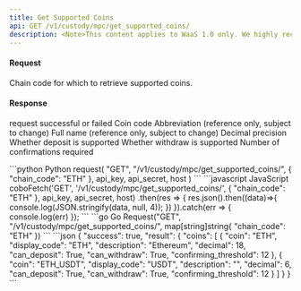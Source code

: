 ```yaml
---
title: Get Supported Coins
api: GET /v1/custody/mpc/get_supported_coins/ 
description: <Note>This content applies to WaaS 1.0 only. We highly recommend that you upgrade to [WaaS 2.0](https://www.cobo.com/developers/v2/guides/overview/introduction).</Note> This endpoint returns a JSON response containing a list of supported coins for a given chain. The response includes the coin code, display code, description, decimal, deposit and withdraw availability, and confirming threshold.
---
```

#### Request
<ParamField query="chain_code" type="String" required>Chain code for which to retrieve supported coins.</ParamField>

#### Response
<ResponseField name="success" type="bool">request successful or failed</ResponseField>
   <ResponseField name="result" type="object">
      <Expandable title="object">
        <ResponseField name="coins" type="object[]">
            <Expandable title="object">
                <ResponseField name="coin" type="String" >Coin code</ResponseField>
                <ResponseField name="display_code" type="String" >Abbreviation (reference only, subject to change)</ResponseField>
                <ResponseField name="description" type="String" >Full name (reference only, subject to change)</ResponseField>
                <ResponseField name="decimal" type="Int" >Decimal precision</ResponseField>
                <ResponseField name="can_deposit" type="Bool" >Whether deposit is supported</ResponseField>
                <ResponseField name="can_withdraw" type="Bool" >Whether withdraw is supported</ResponseField>
                <ResponseField name="confirming_threshold" type="Int" >Number of confirmations required</ResponseField>
            </Expandable>
        </ResponseField>
      </Expandable>
</ResponseField>


<RequestExample>
```python Python
request(
    "GET",
    "/v1/custody/mpc/get_supported_coins/",
    {
        "chain_code": "ETH"
    },
    api_key, api_secret, host
)
```
```javascript JavaScript
coboFetch('GET', '/v1/custody/mpc/get_supported_coins/', {
  "chain_code": "ETH"
}, api_key, api_secret, host)
    .then(res => {
        res.json().then((data)=>{
            console.log(JSON.stringify(data, null, 4));
        })
    }).catch(err => {
        console.log(err)
    });
```
```go Go
Request("GET", "/v1/custody/mpc/get_supported_coins/", map[string]string{
 "chain_code": "ETH"
})
```
</RequestExample>

<ResponseExample>
```json
{
 "success": true,
 "result": {
      "coins": [
        {
          "coin": "ETH",
          "display_code": "ETH",
          "description": "Ethereum",
          "decimal": 18,
          "can_deposit": True,
          "can_withdraw": True,
          "confirming_threshold": 12
        },
        {
          "coin": "ETH_USDT",
          "display_code": "USDT",
          "description": "",
          "decimal": 6,
          "can_deposit": True,
          "can_withdraw": True,
          "confirming_threshold": 12
        }
      ]
  }
}
```
</ResponseExample>
